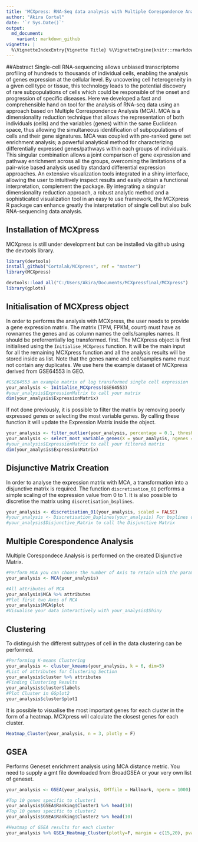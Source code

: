 ```yaml
---
title: 'MCXpress: RNA-Seq data analysis with Multiple Corespondence Analysis'
author: "Akira Cortal"
date: '`r Sys.Date()`'
output:
  md_document:
    variant: markdown_github
vignette: |
  %\VignetteIndexEntry{Vignette Title} %\VignetteEngine{knitr::rmarkdown} %\VignetteEncoding{UTF-8}
---
```

##Abstract
Single-cell RNA-sequencing allows unbiased transcriptome profiling of hundreds to thousands of individual cells, enabling the analysis of genes expression at the cellular level. By uncovering cell heterogeneity in a given cell type or tissue, this technology leads to the potential discovery of rare subpopulations of cells which could be responsible of the onset and progression of specific diseases. Here we developed a fast and comprehensible hand on tool for the analysis of RNA-seq data using an approach based on Multiple Correspondence Analysis (MCA). MCA is a dimensionality reduction technique that allows the representation of both individuals (cells) and the variables (genes) within the same Euclidean space, thus allowing the simultaneous identification of subpopulations of cells and their gene signatures. MCA was coupled with pre-ranked gene set enrichment analysis; a powerful analytical method for characterizing differentially expressed genes/pathways within each groups of individuals. This singular combination allows a joint comparison of gene expression and pathway enrichment across all the groups, overcoming the limitations of a pair-wise based analysis used by standard differential expression approaches. An extensive visualization tools integrated in a shiny interface, allowing the user to intuitively inspect results and easily obtain a functional interpretation, complement the package. By integrating a singular dimensionality reduction approach, a robust analytic method and a sophisticated visualization tool in an easy to use framework, the MCXpress R package can enhance greatly the interpretation of single cell but also bulk RNA-sequencing data analysis.


## Installation of MCXpress

MCXpress is still under development but can be installed via github using the devtools library.
```r
library(devtools)
install_github("Cortalak/MCXpress", ref = "master")
library(MCXpress)
```

```r
devtools::load_all("C:/Users/Akira/Documents/MCXpressfinal/MCXpress")
library(gplots)
```


## Initialisation of MCXpress object
In order to performs the analysis with MCXpress, the user needs to provide a gene expression matrix. The matrix (TPM, FPKM, count) must have as rownames the genes and as column names the cells/samples names. It should be preferrentially log transformed. first. The MCXpress object is first initialised using the `Initialise_MCXpress` function. It will be the main input for all the remaining MCXpress function and all the analysis results will be stored inside as list. Note that the genes name and cell/samples name must not contain any duplicates. We use here the example dataset of MCXpress derived from GSE64553 in GEO.
```r
#GSE64553 an example matrix of log transformed single cell expression 
your_analysis <- Initialise_MCXpress(GSE64553)
#your_analysis$ExpressionMatrix to call your matrix
dim(your_analysis$ExpressionMatrix)
```

If not done previously, it is possible to filter the matrix by removing poorly expressed genes or selecting the most variable genes. By calling these function it will update the Expression Matrix inside the object.
```r
your_analysis <- filter_outlier(your_analysis, percentage = 0.1, threshold = 3)
your_analysis <- select_most_variable_genes(X = your_analysis, ngenes = 10000)
#your_analysis$ExpressionMatrix to call your filtered matrix
dim(your_analysis$ExpressionMatrix)
```

## Disjunctive Matrix Creation
In order to analyse the expression matrix with MCA, a transformation into a disjunctive matrix is required. The function `discretisation_01` performs a simple scaling of the expression value from 0 to 1. It is also possible to discretise the matrix using `discretisation_bsplines`.
```r
your_analysis <- discretisation_01(your_analysis, scaled = FALSE)
#your_analysis <- Discretisation_Bsplines(your_analysis) For bsplines discretisation method
#your_analysis$Disjunctive_Matrix to call the Disjunctive Matrix
```


## Multiple Corespondence Analysis
Multiple Corespondece Analysis is performed on the created Disjunctive Matrix.
```r
#Perform MCA you can choose the number of Axis to retain with the parameter Dim
your_analysis <- MCA(your_analysis)
```
```r
#All attributes of MCA
your_analysis$MCA %>% attributes
#Plot first two Axes of MCA
your_analysis$MCA$plot
#Visualise your data interactively with your_analysis$Shiny
```
## Clustering
To distinguish the different subtypes of cell in the data clustering can be performed. 
```r
#Performing K-means Clustering
your_analysis <- cluster_kmeans(your_analysis, k = 6, dim=5)
#List of attributes for Clustering Section
your_analysis$cluster %>% attributes
#Finding Clustering Results
your_analysis$cluster$labels
#Plot Cluster in GGplot2
your_analysis$cluster$plot1
```
It is possible to visualise the most important genes for each cluster in the form of a heatmap. MCXpress will calculate the closest genes for each cluster.
```r
Heatmap_Cluster(your_analysis, n = 3, plotly = F) 
```


## GSEA

Performs Geneset enrichment analysis using MCA distance metric. You need to supply a gmt file downloaded from BroadGSEA or your very own list of geneset.
```r
your_analysis <- GSEA(your_analysis, GMTfile = Hallmark, nperm = 1000)
```
```r
#Top 10 genes specific to cluster1
your_analysis$GSEA$Ranking$Cluster1 %>% head(10)
#Top 10 genes specific to cluster2
your_analysis$GSEA$Ranking$Cluster2 %>% head(10)
```


```r
#Heatmap of GSEA results for each cluster
your_analysis %>% GSEA_Heatmap_Cluster(plotly=F, margin = c(15,20), pval = 0.25, es = 0.3)
```

